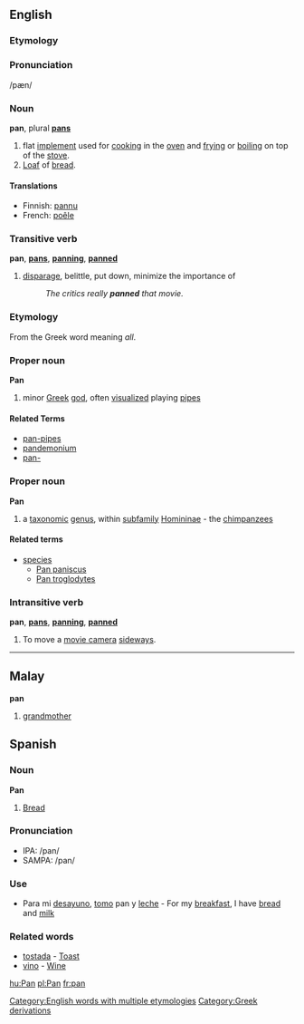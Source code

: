 ==English==
===Etymology===
{{substub}}

===Pronunciation===
/pæn/

===Noun===
'''pan''', plural '''[[pans]]'''

# flat [[implement]] used for [[cooking]] in the [[oven]] and [[frying]] or [[boiling]] on top of the [[stove]].
# [[Loaf]] of [[bread]].

====Translations====
*Finnish: [[pannu]]
*French: [[poêle]]

===Transitive verb===
'''pan''', '''[[pans]]''', '''[[panning]]''', '''[[panned]]'''

# [[disparage]], belittle, put down, minimize the importance of
#: ''The critics really '''panned''' that movie.''

===Etymology===
From the Greek word meaning ''all''.

===Proper noun===
'''Pan'''
# minor [[Greek]] [[god]], often [[visualized]] playing [[pipes]]
====Related Terms====
*[[pan-pipes]]
*[[pandemonium]]
*[[pan-]]

===Proper noun===
{{wikipedia}}
'''Pan'''
#a [[taxonomic]] [[genus]], within [[subfamily]] [[Homininae]] - the [[chimpanzee]]s
====Related terms====
{{wikispecies}}
*[[species]]
**[[Pan paniscus]]
**[[Pan troglodytes]]

===Intransitive verb===
'''pan''', '''[[pans]]''', '''[[panning]]''', '''[[panned]]'''

# To move a [[movie camera]] [[sideways]].

----

==Malay==
'''pan'''

# [[grandmother]]

==Spanish==

===Noun===

'''Pan'''

#[[Bread]]

===Pronunciation===
*IPA: /pan/
*SAMPA: /pan/

===Use===

*Para mi [[desayuno]], [[tomar|tomo]] pan y [[leche]] - For my [[breakfast]], I have [[bread]] and [[milk]]

===Related words===

*[[tostada]] - [[Toast]]
*[[vino]] - [[Wine]]


[[hu:Pan]]
[[pl:Pan]]
[[fr:pan]]
[[Category:English words with multiple etymologies]]
[[Category:Greek derivations]]